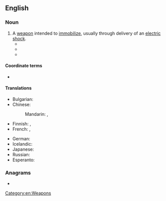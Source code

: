 ==English==
{{wikipedia}}

===Noun===
{{en-noun}}

# A [[weapon]] intended to [[immobilize]], usually through delivery of an [[electric shock]].
#* {{quote-journal
|en
|year=1946
|month=November
|author=Mark Champion
|title=Unforeseen
|magazine=Astounding Science Fiction
|volume=38
|issue=3
|page=42
|passage=Lodner tossed the '''stun gun''' on a flange between the stills and the fluxing panels.
}}
#* {{quote-journal
|en
|year=1978
|month=January
|author=
|title=The Offical Moonbase Alpha Technical Notebook (advert)
|magazine=Starlog
|url=http://archive.org/details/starlog_magazine-011
|volume=2
|issue=11
|page=9
|passage=The removable pages are organized in strict military fashion and include complete data on the Commlock, '''Stun Gun''', Laser Cannon, Communications Post, Uniforms, and several fold-out blueprints of the various levels and areas of Moonbase Alpha.
}}
#* {{quote-journal
|en
|date=8 March 2014
|author=
|title=Manchester police seize stun gun disguised as iPhone
|work=BBC News
|url=http://www.bbc.co.uk/news/uk-england-manchester-26496481
|passage=A '''stun gun''' disguised as a mobile phone has been seized from a 14-year-old boy in Manchester.
}}

====Coordinate terms====
* {{l|en|taser}}

====Translations====
{{trans-top|weapon intended to immobilize}}
* Bulgarian: {{t|bg|електрошок|m}}
* Chinese:
*: Mandarin: {{t|cmn|電擊槍|sc=Hani}}, {{t|cmn|电击枪|tr=diànjīqiāng|sc=Hani}}
* Finnish: {{t+|fi|etälamautin}}, {{t|fi|tyrmäysase}}
* French: {{t+|fr|foudroyeur|m}}, {{t+|fr|taser|m}}
{{trans-mid}}
* German: {{t+|de|Elektroschocker|m}}
* Icelandic: {{t|is|rafbyssa|f}}
* Japanese: {{t|ja|スタンガン|tr=sutangan|sc=Jpan}}
* Russian: {{t+|ru|электрошо́кер|m}}
* Esperanto: {{t|eo|elektroŝoka armilo}}
{{trans-bottom}}

===Anagrams===
* {{anagrams|en|a=gnnstuu|unstung}}

[[Category:en:Weapons]]